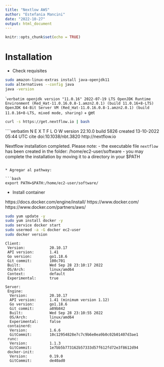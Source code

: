 ```yaml
---
title: "Nextlow AWS"
author: "Estefania Mancini"
date: "2022-10-27"
output: html_document
---
```


```r
knitr::opts_chunk$set(echo = TRUE)
```

# Installation

+  Check requisites


```bash
sudo amazon-linux-extras install java-openjdk11
sudo alternatives --config java
java -version
```

````verbatim
openjdk version "11.0.16" 2022-07-19 LTS
OpenJDK Runtime Environment (Red_Hat-11.0.16.0.8-1.amzn2.0.1) (build 11.0.16+8-LTS)
OpenJDK 64-Bit Server VM (Red_Hat-11.0.16.0.8-1.amzn2.0.1) (build 11.0.16+8-LTS, mixed mode, sharing)
```
+ get

```bash
curl -s https://get.nextflow.io | bash
```

````verbatim
 N E X T F L O W
      version 22.10.0 build 5826
      created 13-10-2022 05:44 UTC 
      cite doi:10.1038/nbt.3820
      http://nextflow.io

Nextflow installation completed. Please note:
- the executable file `nextflow` has been created in the folder: /home/ec2-user/software
- you may complete the installation by moving it to a directory in your $PATH
```

* Agregar al pathway:

```bash
export PATH=$PATH:/home/ec2-user/software/
```

*  Install container

https://docs.docker.com/engine/install/
https://www.docker.com/
https://www.docker.com/partners/aws/

```bash
sudo yum update -y
sudo yum install docker -y
sudo service docker start
sudo usermod -a -G docker ec2-user
sudo docker version 
```

```verbatim
Client:
 Version:           20.10.17
 API version:       1.41
 Go version:        go1.18.6
 Git commit:        100c701
 Built:             Wed Sep 28 23:10:17 2022
 OS/Arch:           linux/amd64
 Context:           default
 Experimental:      true

Server:
 Engine:
  Version:          20.10.17
  API version:      1.41 (minimum version 1.12)
  Go version:       go1.18.6
  Git commit:       a89b842
  Built:            Wed Sep 28 23:10:55 2022
  OS/Arch:          linux/amd64
  Experimental:     false
 containerd:
  Version:          1.6.6
  GitCommit:        10c12954828e7c7c9b6e0ea9b0c02b01407d3ae1
 runc:
  Version:          1.1.3
  GitCommit:        1e7bb5b773162b57333d57f612fd72e3f8612d94
 docker-init:
  Version:          0.19.0
  GitCommit:        de40ad0
```

